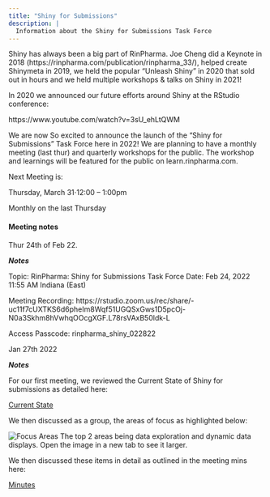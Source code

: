 ```yaml
---
title: "Shiny for Submissions"
description: |
  Information about the Shiny for Submissions Task Force
---
```


Shiny has always been a big part of RinPharma. Joe Cheng did a Keynote in 2018 (https://rinpharma.com/publication/rinpharma_33/), helped create Shinymeta in 2019, we held the popular "Unleash Shiny" in 2020 that sold out in hours and we held multiple workshops & talks on Shiny in 2021!

In 2020 we announced our future efforts around Shiny at the RStudio conference:

https://www.youtube.com/watch?v=3sU_ehLtQWM

We are now So excited to announce the launch of the "Shiny for Submissions" Task Force here in 2022! We are planning to have a monthly meeting (last thur) and quarterly workshops for the public. The workshop and learnings will be featured for the public on learn.rinpharma.com.

Next Meeting is:

Thursday, March 31⋅12:00 – 1:00pm

Monthly on the last Thursday

#### Meeting notes

Thur 24th of Feb 22.

_**Notes**_

Topic: RinPharma: Shiny for Submissions Task Force
Date: Feb 24, 2022 11:55 AM Indiana (East)

Meeting Recording:
https://rstudio.zoom.us/rec/share/-uc11f7cUXTKS6d6pheIm8Wqf51UGQSxGws1D5pcOj-N0a3Skhm8hVwhqOOcgXGF.L78rsVAxB50ldk-L

Access Passcode: rinpharma_shiny_022822

Jan 27th 2022

_**Notes**_

For our first meeting, we reviewed the Current State of Shiny for submissions as detailed here:

[Current State](https://docs.google.com/document/d/1Koi0K_2P5Y827eAc2HzhYGWTE4Ws60t2iTFwVxUBkWU/edit?usp=sharing)

We then discussed as a group, the areas of focus as highlighted below:

![Focus Areas](images/focus.png)
The top 2 areas being data exploration and dynamic data displays. Open the image in a new tab to see it larger.

We then discussed these items in detail as outlined in the meeting mins here:

[Minutes](https://docs.google.com/document/d/17hInpK3B9dckXvf9wCNANl31chBmZ_TGwDOlkuzHfTE/edit?usp=sharing)


